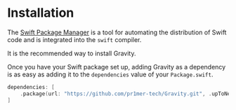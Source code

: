 # Installation

The [Swift Package Manager](https://swift.org/package-manager/) is a tool for automating the distribution of Swift code and is integrated into the `swift` compiler.

It is the recommended way to install Gravity.

Once you have your Swift package set up, adding Gravity as a dependency is as easy as adding it to the `dependencies` value of your `Package.swift`.

```swift
dependencies: [
    .package(url: "https://github.com/pr1mer-tech/Gravity.git", .upToNextMajor(from: "0.1.0"))
]
```